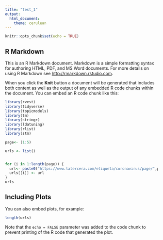 ```yaml
---
title: "test_1"
output: 
  html_document:
    theme: cerulean
---
```


```r
knitr::opts_chunk$set(echo = TRUE)
```

## R Markdown

This is an R Markdown document. Markdown is a simple formatting syntax for authoring HTML, PDF, and MS Word documents. For more details on using R Markdown see <http://rmarkdown.rstudio.com>.

When you click the **Knit** button a document will be generated that includes both content as well as the output of any embedded R code chunks within the document. You can embed an R code chunk like this:

```r
library(rvest)
library(tidyverse)
library(topicmodels)
library(tm)
library(stringr)
library(ldatuning)
library(rlist)
library(stm)

page<- (1:5)

urls <- list()


for (i in 1:length(page)) { 
  url<- paste0("https://www.latercera.com/etiqueta/coronavirus/page/",page[i])
  urls[[i]] <- url
}
urls

```

## Including Plots

You can also embed plots, for example:

```r
length(urls)

```

Note that the `echo = FALSE` parameter was added to the code chunk to prevent printing of the R code that generated the plot.
